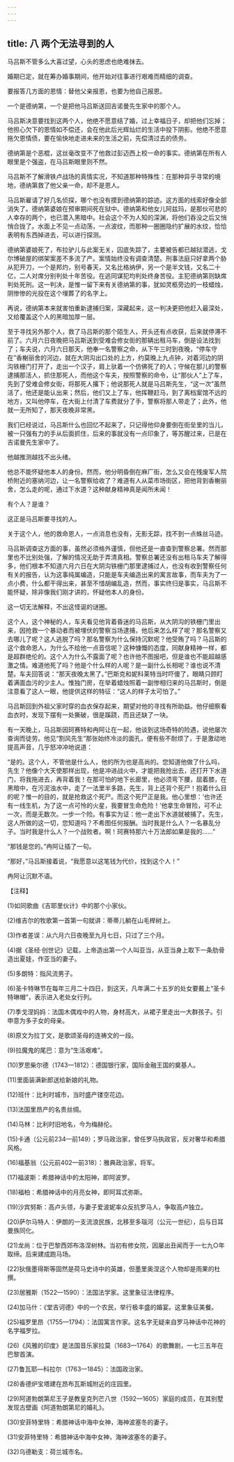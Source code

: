 ```yaml
---
---
---
```

title: 八 两个无法寻到的人
---





马吕斯不管多么大喜过望，心头的思虑也绝难抹去。

婚期已定，就在筹办婚事期间，他开始对往事进行艰难而精细的调查。

要报答几方面的恩情：替他父亲报恩，也要为他自己报恩。

一个是德纳第，一个是把他马吕斯送回吉诺曼先生家中的那个人。

马吕斯决意要找到这两个人，他绝不愿意结了婚，过上幸福日子，却把他们忘掉；他担心欠下的恩情如不偿还，会在他此后光辉灿烂的生活中投下阴影。他绝不愿意拖欠恩情债，要在愉快地走进未来的生活之前，先偿清过去的债务。

德纳第是个恶棍，这丝毫改变不了他救过彭迈西上校一命的事实。德纳第在所有人眼里是个强盗，在马吕斯眼里则不然。

马吕斯不了解滑铁卢战场的真情实况，不知道那种特殊性：在那种异乎寻常的境地，德纳第救了他父亲一命，却不是恩人。

马吕斯雇请了好几名侦探，哪个也没有摸到德纳第的踪迹。这方面的线索好像全部消失了。德纳第婆娘在预审期间死在狱中。德纳第和他女儿阿兹玛，是那伙可悲的人幸存的两个，也已潜入黑暗中。社会这个不为人知的深渊，将他们吞没之后又悄悄合拢了。水面上不见一点动荡，一点波纹，而那种一圈圈隐约扩展的水纹，恰恰表明有东西掉进去，可以进行探测。

德纳第婆娘死了，布拉驴儿与此案无关，囚底失踪了，主要被告都已越狱潜逃，戈尔博破屋的绑架案差不多流了产。案情始终没有调查清楚。刑事法庭只好拿两个胁从犯开刀，一个是邦灼，别号春天，又名比格纳伊，另一个是半文钱，又名二十亿，二人对席分别判处十年苦役。在逃同谋犯均判处终身苦役。主犯德纳第则缺席判处死刑。这一判决，是惟一留下来有关德纳第的事，犹如灵柩旁边的一枝蜡烛，阴惨惨的光投在这个埋葬了的名字上。

再说，德纳第本来就害怕重新逮捕归案，深藏起来，这一判决更把他赶入最深处，又给覆盖这个人的黑暗加厚一层。

至于寻找另外那个人，救了马吕斯的那个陌生人，开头还有点收获，后来就停滞不前了。六月六日夜晚把马吕斯送到受难会修女街的那辆出租马车，倒是设法找到了；车夫说，六月六日那天，他奉一名警察之命，从下午三时到夜晚，“停车守在”香榭丽舍的河边，就在大阴沟出口处的上方，约莫晚上九点钟，对着河边的阴沟铁栅门打开了，走出一个汉子，肩上驮着一个仿佛死了的人；守候在那儿的警察逮捕那活人，抓住那死人，而他这个车夫，按照警察的命令，让“那伙人”上了车，先到了受难会修女街，将那死人撂下；他说那死人就是马吕斯先生，“这一次”虽然活了，他还是能认出来；然后，他们又上了车，他挥鞭赶马，到了离档案馆不远的地方，又叫他停车，在大街上付清了车费就分了手，警察将那人带走了；此外，他就一无所知了，那天夜晚非常黑。

我们已经说过，马吕斯什么也回忆不起来了，只记得他仰身要倒在街垒里的当儿，被一只强有力的手从后面抓住，后来的事就没有一点印象了，等苏醒过来，已是在吉诺曼先生家中了。

他越推测越找不出头绪。

他总不能怀疑他本人的身份。然而，他分明昏倒在麻厂街，怎么又会在残废军人院桥附近的塞纳河边，让一名警察给收了？难道有人从菜市场街区，把他背到香榭丽舍，怎么走的呢，通过下水道？这种献身精神真是闻所未闻！

有个人？是谁？

这正是马吕斯要寻找的人。

关于这个人，他的救命恩人，一点消息也没有，无影无踪，找不到一点蛛丝马迹。

马吕斯调查这方面的事，虽然必须格外谨慎，但他还是一直查到警察总署。然而那里也不比别处强，了解的情况无助于弄清真相。警察总署还没有出租马车夫了解得多，他们根本不知道六月六日在大阴沟铁栅门那里逮捕过人，也没有收到警察任何有关的报告，认为这事纯属编造，只能是车夫编造出来的寓言故事，而车夫为了一点小费，什么都干得出来，甚至不惜胡编乱造，然而，事实终归是事实，马吕斯不能怀疑，除非像我们刚才讲的，怀疑他本人的身份。

这一切无法解释，不出这怪诞的谜圈。

这个人，这个神秘的人，车夫看见他背着昏迷的马吕斯，从大阴沟的铁栅门里出来，因抢救一个暴动者而被埋伏的警察当场逮捕，他后来怎么样了呢？那名警察又去哪儿了呢？这人逃脱了吗？那名警察为什么保持沉默呢？他受贿了吗？马吕斯的这个救命恩人，为什么不给他一点音信呢？这种慷慨的态度，同献身精神一样，都是超群绝伦的。这个人为什么不露面了呢？也许他不图报吧，但是谁也不能超越感激之情。难道他死了吗？他是个什么样的人呢？是一副什么长相呢？谁也说不清楚。车夫回答说：“那天夜晚太黑了。”巴斯克和妮科莱特当时吓傻了，眼睛只顾盯着满面血污的少主人。惟独门房，在举着蜡烛照着一副惨相归来的马吕斯时，倒是注意看了这人一眼，他提供这样的特征：“这人的样子太可怕了。”

马吕斯回到外祖父家时穿的血衣保存起来，期望对他的寻找有所助益。他仔细察看血衣时，发现下摆有一处撕破，很是蹊跷，而且还缺了一块。

有一天晚上，马吕斯因珂赛特和冉阿让在一起，他谈到这场奇特的险遇，说他屡次查询而徒劳。他见“割风先生”那张始终冷淡的面孔，便有些不耐烦了，于是激动地提高声音，几乎怒冲冲地说道：

“是的。这个人，不管他是什么人，他的所为也是高尚的。您知道他做了什么吗，先生？他像个大天使那样出现，他是冲进战火中，才能把我抢出去，还打开下水道门，将我拖进去，再背着我！在那可怕的地下长廊里，他必须弯下腰，屈着膝，在黑暗中，在污泥浊水中，走了一法里半多路，先生，背上还背个死尸！抱着什么目的呢？惟一的目的，就是抢救这个死尸。而这个死尸正是我。他心里想：‘也许还有一线生机，为了这一点可怜的火星，我要冒生命危险！’他拿生命冒险，可不止一次，而是无数次。一步一个险。有事实为证：他一走出下水道就被捕了。先生，这人所做的这一切，您知道吗？不希图任何报酬。当时我是什么人？一名暴乱分子。当时我是什么人？一个战败者。啊！珂赛特那六十万法郎如果是我的……”

“那钱是您的。”冉阿让插了一句。

“那好，”马吕斯接着说，“我愿意以这笔钱为代价，找到这个人！”

冉阿让沉默不语。

【注释】



(1)如同歌曲《吉耶里伙计》中的那个小家伙。

(2)维吉尔的牧歌第一首第一句就讲：蒂蒂儿躺在山毛榉树上。

(3)作者差误：从六月六日夜晚至九月七日，只过了三个月。

(4)据《圣经·创世记》记载，上帝造出第一个人叫亚当，从亚当身上取下一条肋骨造出夏娃，作亚当的妻子。

(5)多朗特：指风流男子。

(6)圣卡特琳节在每年三月二十四日，到这天，凡年满二十五岁的处女要戴上“圣卡特琳帽”，表示进入老处女行列。

(7)季戈涅妈妈：法国木偶戏中的人物，身材高大，从裙子里走出一大群孩子。引申意为多子女的母亲。

(8)原文为拉丁文，是歌颂圣母的连祷文的一段。

(9)拉魔鬼的尾巴：意为“生活艰难”。

(10)罗思柴尔德（1743—1812）：德国银行家，国际金融王国的奠基人。

(11)里面装满新郎送给新娘的礼物。

(12)班什：比利时城市，当时盛产镂空花边。

(13)法国里昂产的名贵丝绸。

(14)马林：比利时旧地名，今为梅赫伦。

(15)卡通（公元前234—前149）；罗马政治家，曾任罗马执政官，反对奢华和希腊风格。

(16)福基翁（公元前402—前318）：雅典政治家，将军。

(17)福波斯：希腊神话中的太阳神，即阿波罗。

(18)福柏：希腊神话中的月亮女神，即阿耳忒弥斯。

(19)沙宾努斯：高卢头领，与妻子爱波妮率众反抗罗马人，争取高卢独立。

(20)萨尔马特人：伊朗的一支流浪民族，北移至多瑙河（公元一世纪），后与日耳曼族同化。

(21)龙尚：位于巴黎西郊布洛涅树林。当初有修女院，因屡出丑闻而于一七九○年取缔。后来建成跑马场。

(22)狄俄墨得斯等固然是荷马史诗中的英雄，但墨里奥涅这个人物却是雨果的杜撰。

(23)居雅斯（1522—1590）：法国法学家。这里象征法律程序。

(24)加马什：《堂吉诃德》中的一个农民，举行极丰盛的婚宴。这里象征美餐。

(25)福罗里昂（1755—1794）：法国寓言作家。这名字无疑来自罗马神话中花神的名字福罗拉。

(26)《风雅的印度》是法国音乐家拉莫（1683—1764）的歌舞剧，一七三五年在巴黎首演。

(27)鲁瓦耶—科拉尔（1763—1845）：法国政治家。

(28)香德炉宝塔建在昂布瓦斯城附近的庄园里。

(29)阿道勃朗第尼王子是教皇克列芒八世（1592—1605）家庭的成员，在其别墅发现古壁画《阿道勃朗第尼的婚礼》。

(30)安菲特里特：希腊神话中海中女神，海神波塞冬的妻子。

(31)安菲特里特：希腊神话中海中女神，海神波塞冬的妻子。

(32)乌德勒支：荷兰城市名。